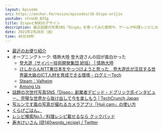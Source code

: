 ```yaml
---
layout: Episode
src: https://anchor.fm/resize/episodes/16-Dispo-er1j1o
youtube: sYvnUD_BISg
title: Dispoと制約のデザイン
description: 最近話題の写真SNS「Dispo」を使ってみた感想や、ゲームや料理レシピにおける制約のデザインについて話しました。
date: 2021年2月26日（金）
time: 46分30秒
---
```


- [最近のお便り紹介](https://twitter.com/search?q=%23resizefm&f=live)
- オープニングトーク: 情熱大陸 登大遊さんの回が面白かった
    - [登大遊（サイバー技術開発集団 統括） | 情熱大陸](https://www.mbs.jp/jounetsu/2021/02_07.shtml)
    - [けしからんNTT東日本をやっつけようと思った　登大遊氏が注目する世界最大級のICT人材を育成できる環境 - ログミーTech](https://logmi.jp/tech/articles/323875)
    - [Steam：Valheim](https://store.steampowered.com/app/892970/Valheim/?l=japanese)
    - [Among Us](https://www.innersloth.com/gameAmongUs.php)
- [話題の次世代写真SNS「Dispo」創業者デビッド・ドブリック氏インタビュー、完璧な世界から抜け出して今を楽しもう | TechCrunch Japan](https://jp.techcrunch.com/2021/02/16/offtopic-dispo/)
- [写ルンです風の写真が撮れるカメラアプリ「Huji cam」の使い方](https://kanntann.com/how-to-use-huji-cam)
- [くらげごはん。](https://kurage.hatenablog.com/)
- [レシピ検索No.1／料理レシピ載せるなら クックパッド](https://cookpad.com/)
- [寿木けいさん (@140words_recipe) / Twitter](https://twitter.com/140words_recipe)

